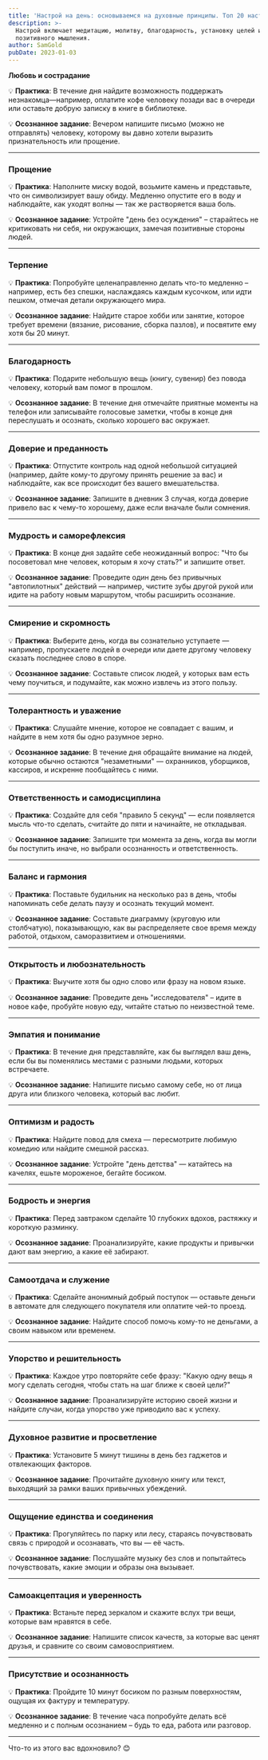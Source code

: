 ```yaml
---
title: 'Настрой на день: основываемся на духовные принципы. Топ 20 настроев на день.'
description: >-
  Настрой включает медитацию, молитву, благодарность, установку целей и развитие
  позитивного мышления.
author: SamGold
pubDate: 2023-01-03
---
```

**Любовь и сострадание**

💡 **Практика**: В течение дня найдите возможность поддержать незнакомца—например, оплатите кофе человеку позади вас в очереди или оставьте добрую записку в книге в библиотеке.

💡 **Осознанное задание**: Вечером напишите письмо (можно не отправлять) человеку, которому вы давно хотели выразить признательность или прощение.

---

### **Прощение**

💡 **Практика**: Наполните миску водой, возьмите камень и представьте, что он символизирует вашу обиду. Медленно опустите его в воду и наблюдайте, как уходят волны — так же растворяется ваша боль.

💡 **Осознанное задание**: Устройте "день без осуждения" – старайтесь не критиковать ни себя, ни окружающих, замечая позитивные стороны людей.

---

### **Терпение**

💡 **Практика**: Попробуйте целенаправленно делать что-то медленно – например, есть без спешки, наслаждаясь каждым кусочком, или идти пешком, отмечая детали окружающего мира.

💡 **Осознанное задание**: Найдите старое хобби или занятие, которое требует времени (вязание, рисование, сборка пазлов), и посвятите ему хотя бы 20 минут.

---

### **Благодарность**

💡 **Практика**: Подарите небольшую вещь (книгу, сувенир) без повода человеку, который вам помог в прошлом.

💡 **Осознанное задание**: В течение дня отмечайте приятные моменты на телефон или записывайте голосовые заметки, чтобы в конце дня переслушать и осознать, сколько хорошего вас окружает.

---

### **Доверие и преданность**

💡 **Практика**: Отпустите контроль над одной небольшой ситуацией (например, дайте кому-то другому принять решение за вас) и наблюдайте, как все происходит без вашего вмешательства.

💡 **Осознанное задание**: Запишите в дневник 3 случая, когда доверие привело вас к чему-то хорошему, даже если вначале были сомнения.

---

### **Мудрость и саморефлексия**

💡 **Практика**: В конце дня задайте себе неожиданный вопрос: "Что бы посоветовал мне человек, которым я хочу стать?" и запишите ответ.

💡 **Осознанное задание**: Проведите один день без привычных "автопилотных" действий — например, чистите зубы другой рукой или идите на работу новым маршрутом, чтобы расширить осознание.

---

### **Смирение и скромность**

💡 **Практика**: Выберите день, когда вы сознательно уступаете — например, пропускаете людей в очереди или даете другому человеку сказать последнее слово в споре.

💡 **Осознанное задание**: Составьте список людей, у которых вам есть чему поучиться, и подумайте, как можно извлечь из этого пользу.

---

### **Толерантность и уважение**

💡 **Практика**: Слушайте мнение, которое не совпадает с вашим, и найдите в нем хотя бы одно разумное зерно.

💡 **Осознанное задание**: В течение дня обращайте внимание на людей, которые обычно остаются "незаметными" — охранников, уборщиков, кассиров, и искренне пообщайтесь с ними.

---

### **Ответственность и самодисциплина**

💡 **Практика**: Создайте для себя "правило 5 секунд" — если появляется мысль что-то сделать, считайте до пяти и начинайте, не откладывая.

💡 **Осознанное задание**: Запишите три момента за день, когда вы могли бы поступить иначе, но выбрали осознанность и ответственность.

---

### **Баланс и гармония**

💡 **Практика**: Поставьте будильник на несколько раз в день, чтобы напоминать себе делать паузу и осознать текущий момент.

💡 **Осознанное задание**: Составьте диаграмму (круговую или столбчатую), показывающую, как вы распределяете свое время между работой, отдыхом, саморазвитием и отношениями.

---

### **Открытость и любознательность**

💡 **Практика**: Выучите хотя бы одно слово или фразу на новом языке.

💡 **Осознанное задание**: Проведите день "исследователя" – идите в новое кафе, пробуйте новую еду, читайте статью по неизвестной теме.

---

### **Эмпатия и понимание**

💡 **Практика**: В течение дня представляйте, как бы выглядел ваш день, если бы вы поменялись местами с разными людьми, которых встречаете.

💡 **Осознанное задание**: Напишите письмо самому себе, но от лица друга или близкого человека, который вас любит.

---

### **Оптимизм и радость**

💡 **Практика**: Найдите повод для смеха — пересмотрите любимую комедию или найдите смешной рассказ.

💡 **Осознанное задание**: Устройте "день детства" — катайтесь на качелях, ешьте мороженое, бегайте босиком.

---

### **Бодрость и энергия**

💡 **Практика**: Перед завтраком сделайте 10 глубоких вдохов, растяжку и короткую разминку.

💡 **Осознанное задание**: Проанализируйте, какие продукты и привычки дают вам энергию, а какие её забирают.

---

### **Самоотдача и служение**

💡 **Практика**: Сделайте анонимный добрый поступок — оставьте деньги в автомате для следующего покупателя или оплатите чей-то проезд.

💡 **Осознанное задание**: Найдите способ помочь кому-то не деньгами, а своим навыком или временем.

---

### **Упорство и решительность**

💡 **Практика**: Каждое утро повторяйте себе фразу: "Какую одну вещь я могу сделать сегодня, чтобы стать на шаг ближе к своей цели?"

💡 **Осознанное задание**: Проанализируйте историю своей жизни и найдите случаи, когда упорство уже приводило вас к успеху.

---

### **Духовное развитие и просветление**

💡 **Практика**: Установите 5 минут тишины в день без гаджетов и отвлекающих факторов.

💡 **Осознанное задание**: Прочитайте духовную книгу или текст, выходящий за рамки ваших привычных убеждений.

---

### **Ощущение единства и соединения**

💡 **Практика**: Прогуляйтесь по парку или лесу, стараясь почувствовать связь с природой и осознавать, что вы — её часть.

💡 **Осознанное задание**: Послушайте музыку без слов и попытайтесь почувствовать, какие эмоции и образы она вызывает.

---

### **Самоакцептация и уверенность**

💡 **Практика**: Встаньте перед зеркалом и скажите вслух три вещи, которые вам нравятся в себе.

💡 **Осознанное задание**: Напишите список качеств, за которые вас ценят друзья, и сравните со своим самовосприятием.

---

### **Присутствие и осознанность**

💡 **Практика**: Пройдите 10 минут босиком по разным поверхностям, ощущая их фактуру и температуру.

💡 **Осознанное задание**: В течение часа попробуйте делать всё медленно и с полным осознанием – будь то еда, работа или разговор.

---

Что-то из этого вас вдохновило? 😊
